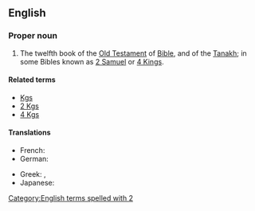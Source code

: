 ==English==
{{book of the Bible|Books of Kings}}

===Proper noun===
{{en-proper noun}}
# {{context|biblical|lang=en}}  The twelfth book of the [[Old Testament]] of [[Bible]], and of the [[Tanakh]]; in some Bibles known as [[2 Samuel]] or [[4 Kings]].

====Related terms====
*[[Kgs]]
*[[2 Kgs]]
*[[4 Kgs]]

====Translations====
{{trans-top|book of the Bible}}
* French: {{t|fr|2 Rois}}
* German: {{t|de|2 Könige}}
{{trans-mid}}
* Greek: {{t|el|Β' Βασιλειών}}, {{t|el|Βασιλείς Β'}}
* Japanese: {{t|ja|列王記下|tr=retsuō kige|sc=Jpan}}
{{trans-bottom}}

[[Category:English terms spelled with 2]]